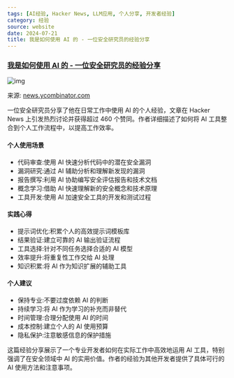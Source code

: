 ```yaml
---
tags: [AI经验, Hacker News, LLM应用, 个人分享, 开发者经验]
category: 经验
source: website
date: 2024-07-21
title: 我是如何使用 AI 的 - 一位安全研究员的经验分享
---
```


### [我是如何使用 AI 的 - 一位安全研究员的经验分享](https://news.ycombinator.com/item?id=41150317)

![img](https://img.mengpeng.tech/i/2024/12/08/675591fe03d2d.webp)

来源: [news.ycombinator.com](https://news.ycombinator.com/item?id=41150317)

一位安全研究员分享了他在日常工作中使用 AI 的个人经验，文章在 Hacker News 上引发热烈讨论并获得超过 460 个赞同。作者详细描述了如何将 AI 工具整合到个人工作流程中，以提高工作效率。

#### 个人使用场景
- 代码审查:使用 AI 快速分析代码中的潜在安全漏洞
- 漏洞研究:通过 AI 辅助分析和理解新发现的漏洞
- 报告撰写:利用 AI 协助编写安全评估报告和技术文档
- 概念学习:借助 AI 快速理解新的安全概念和技术原理
- 工具开发:使用 AI 加速安全工具的开发和测试过程

#### 实践心得
- 提示词优化:积累个人的高效提示词模板库
- 结果验证:建立可靠的 AI 输出验证流程
- 工具选择:针对不同任务选择合适的 AI 模型
- 效率提升:将重复性工作交给 AI 处理
- 知识积累:将 AI 作为知识扩展的辅助工具

#### 个人建议
- 保持专业:不要过度依赖 AI 的判断
- 持续学习:将 AI 作为学习的补充而非替代
- 时间管理:合理分配使用 AI 的时间
- 成本控制:建立个人的 AI 使用预算
- 隐私保护:注意敏感信息的保护措施

这篇经验分享展示了一个专业开发者如何在实际工作中高效地运用 AI 工具，特别强调了在安全领域中 AI 的实用价值。作者的经验为其他开发者提供了具体可行的 AI 使用方法和注意事项。 